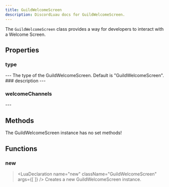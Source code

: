```yaml
---
title: GuildWelcomeScreen
description: DiscordLuau docs for GuildWelcomeScreen.
---
```

[//]: # (This file was automatically compiled through the Generator luau code under this repository)
[//]: # (if you want to edit the documentation of discord-luau, please write changes)
[//]: # (to the discord-luau repository itself, we extract the comments from discord-luau and translate)
[//]: # (them into markdown files that Nextra can interpret!)

[//]: # (----- DOCUMENT IMPORTS ----- )


[//]: # (----- DOCUMENT DESCRIPTION ----- )

The `GuildWelcomeScreen` class provides a way for developers to interact with a Welcome Screen.

[//]: # (----- DOCUMENT PROPERTIES ----- )

## Properties

### type

<LuaProperty name="GuildWelcomeScreen.type" type="string" />
---
The type of the GuildWelcomeScreen. Default is "GuildWelcomeScreen".
### description

<LuaProperty name="GuildWelcomeScreen.description" type="string?" />
---
	
### welcomeChannels

<LuaProperty name="GuildWelcomeScreen.welcomeChannels" type="{ Objects.DiscordChannel }" />
---
	

[//]: # (----- DOCUMENT METHODS ----- )

## Methods

The GuildWelcomeScreen instance has no set methods!

[//]: # (----- DOCUMENT FUNCTIONS ----- )

## Functions

### new

> <LuaDeclaration name="new" className="GuildWelcomeScreen" args={[  ]} />
Creates a new GuildWelcomeScreen instance.

